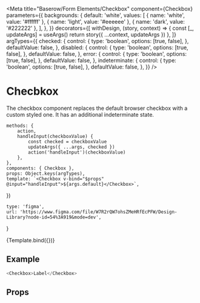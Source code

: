 

<Meta
    title="Baserow/Form Elements/Checkbox"
    component={Checkbox}
    parameters={{
        backgrounds: {
            default: 'white',
            values: [
                { name: 'white', value: '#ffffff' },
                { name: 'light', value: '#eeeeee' },
                { name: 'dark', value: '#222222' },
            ],
        },
    }}
    decorators={[
        withDesign,
        (story, context) => {
            const [_, updateArgs] = useArgs()
            return story({ ...context, updateArgs })
        },
    ]}
    argTypes={{
        checked: {
            control: {
                type: 'boolean',
                options: [true, false],
            },
            defaultValue: false,
        },
        disabled: {
            control: {
                type: 'boolean',
                options: [true, false],
            },
            defaultValue: false,
        },
        error: {
            control: {
                type: 'boolean',
                options: [true, false],
            },
            defaultValue: false,
        },
        indeterminate: {
            control: {
                type: 'boolean',
                options: [true, false],
            },
            defaultValue: false,
        },
    }}
/>

# Checbkox

The checkbox component replaces the default browser checkbox with a custom styled one. It has an additional indeterminate state.

    methods: {
        action,
        handleInput(checkboxValue) {
            const checked = checkboxValue
            updateArgs({ ...args, checked })
            action('handleInput')(checkboxValue)
        },
    },
    components: { Checkbox },
    props: Object.keys(argTypes),
    template: `<Checkbox v-bind="$props" @input="handleInput">${args.default}</Checkbox>`,
})

    type: 'figma',
    url: 'https://www.figma.com/file/W7R2rQW7ohsZMeHRfEcPFW/Design-Library?node-id=54%3A919&mode=dev',
}

<Canvas>
    <Story
        name="Checkbox"
        args={{
            checked: true,
            default: 'Label',
        }}
        parameters={{
            design: config(designConfig),
        }}
    >
        {Template.bind({})}
    </Story>
</Canvas>

## Example

```javascript
<Checkbox>Label</Checkbox>
```

## Props

<Props of={Checkbox} />
